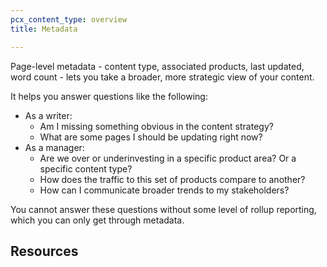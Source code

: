 ```yaml
---
pcx_content_type: overview
title: Metadata

---
```



Page-level metadata - content type, associated products, last updated, word count - lets you take a broader, more strategic view of your content.

It helps you answer questions like the following:

* As a writer:
  * Am I missing something obvious in the content strategy?
  * What are some pages I should be updating right now?
* As a manager:
  * Are we over or underinvesting in a specific product area? Or a specific content type?
  * How does the traffic to this set of products compare to another?
  * How can I communicate broader trends to my stakeholders?

You cannot answer these questions without some level of rollup reporting, which you can only get through metadata.

## Resources

<DirectoryListing />
